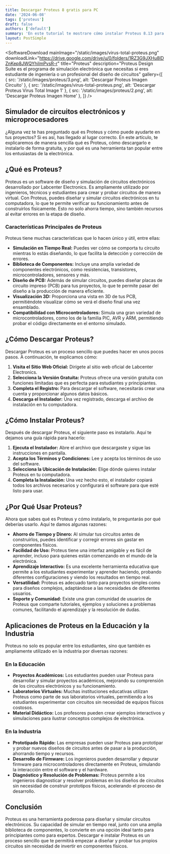 ```yaml
---
title: Descargar Proteus 8 gratis para PC
date: '2024-06-08'
tags: ['proteus']
draft: false
authors: ['default']
summary: 'En este tutorial te mostrare cómo instalar Proteus 8.13 para Windows'
layout: PostSimple
---
```


<SoftwareDownload
  mainImage="/static/images/virus-total-proteus.png"
  downloadLink="https://drive.google.com/drive/u/0/folders/1RZ3G9JXHu8lDZnKep8JWQYhilmPvsR-r"
  title="Proteus"
  description="Proteus Design Suite es el programa de simulación electrónica que necesitas si eres estudiante de ingeniería o un profesional del diseño de circuitos"
  gallery={[
    { src: '/static/images/proteus/3.png', alt: 'Descargar Proteus Imagen Circuito' },
    { src: '/static/images/virus-total-proteus.png', alt: 'Descargar Proteus Virus Total Image 1' },
    { src: '/static/images/proteus/2.png', alt: 'Descargar Proteus Imagen Home' },
  ]}
/>

## Simulador de circuitos electrónicos y microprocesadores

¿Alguna vez te has preguntado qué es Proteus y cómo puede ayudarte en tus proyectos? Si es así, has llegado al lugar correcto. En este artículo, te explicaremos de manera sencilla qué es Proteus, cómo descargarlo e instalarlo de forma gratuita, y por qué es una herramienta tan popular entre los entusiastas de la electrónica.

## ¿Qué es Proteus?

Proteus es un software de diseño y simulación de circuitos electrónicos desarrollado por Labcenter Electronics. Es ampliamente utilizado por ingenieros, técnicos y estudiantes para crear y probar circuitos de manera virtual. Con Proteus, puedes diseñar y simular circuitos electrónicos en tu computadora, lo que te permite verificar su funcionamiento antes de construirlos físicamente. Esto no solo ahorra tiempo, sino también recursos al evitar errores en la etapa de diseño.

### Características Principales de Proteus

Proteus tiene muchas características que lo hacen único y útil, entre ellas:

- **Simulación en Tiempo Real:** Puedes ver cómo se comporta tu circuito mientras lo estás diseñando, lo que facilita la detección y corrección de errores.
- **Biblioteca de Componentes:** Incluye una amplia variedad de componentes electrónicos, como resistencias, transistores, microcontroladores, sensores y más.
- **Diseño de PCB:** Además de simular circuitos, puedes diseñar placas de circuito impreso (PCB) para tus proyectos, lo que te permite pasar del diseño a la producción de manera eficiente.
- **Visualización 3D:** Proporciona una vista en 3D de tus PCB, permitiéndote visualizar cómo se verá el diseño final una vez ensamblado.
- **Compatibilidad con Microcontroladores:** Simula una gran variedad de microcontroladores, como los de la familia PIC, AVR y ARM, permitiendo probar el código directamente en el entorno simulado.

## ¿Cómo Descargar Proteus?

Descargar Proteus es un proceso sencillo que puedes hacer en unos pocos pasos. A continuación, te explicamos cómo:

1. **Visita el Sitio Web Oficial:** Dirígete al sitio web oficial de Labcenter Electronics.
2. **Selecciona la Versión Gratuita:** Proteus ofrece una versión gratuita con funciones limitadas que es perfecta para estudiantes y principiantes.
3. **Completa el Registro:** Para descargar el software, necesitarás crear una cuenta y proporcionar algunos datos básicos.
4. **Descarga el Instalador:** Una vez registrado, descarga el archivo de instalación en tu computadora.

## ¿Cómo Instalar Proteus?

Después de descargar Proteus, el siguiente paso es instalarlo. Aquí te dejamos una guía rápida para hacerlo:

1. **Ejecuta el Instalador:** Abre el archivo que descargaste y sigue las instrucciones en pantalla.
2. **Acepta los Términos y Condiciones:** Lee y acepta los términos de uso del software.
3. **Selecciona la Ubicación de Instalación:** Elige dónde quieres instalar Proteus en tu computadora.
4. **Completa la Instalación:** Una vez hecho esto, el instalador copiará todos los archivos necesarios y configurará el software para que esté listo para usar.

## ¿Por Qué Usar Proteus?

Ahora que sabes qué es Proteus y cómo instalarlo, te preguntarás por qué deberías usarlo. Aquí te damos algunas razones:

- **Ahorro de Tiempo y Dinero:** Al simular tus circuitos antes de construirlos, puedes identificar y corregir errores sin gastar en componentes físicos.
- **Facilidad de Uso:** Proteus tiene una interfaz amigable y es fácil de aprender, incluso para quienes están comenzando en el mundo de la electrónica.
- **Aprendizaje Interactivo:** Es una excelente herramienta educativa que permite a los estudiantes experimentar y aprender haciendo, probando diferentes configuraciones y viendo los resultados en tiempo real.
- **Versatilidad:** Proteus es adecuado tanto para proyectos simples como para diseños complejos, adaptándose a las necesidades de diferentes usuarios.
- **Soporte y Comunidad:** Existe una gran comunidad de usuarios de Proteus que comparte tutoriales, ejemplos y soluciones a problemas comunes, facilitando el aprendizaje y la resolución de dudas.

## Aplicaciones de Proteus en la Educación y la Industria

Proteus no solo es popular entre los estudiantes, sino que también es ampliamente utilizado en la industria por diversas razones:

### En la Educación

- **Proyectos Académicos:** Los estudiantes pueden usar Proteus para desarrollar y simular proyectos académicos, mejorando su comprensión de los circuitos electrónicos y su funcionamiento.
- **Laboratorios Virtuales:** Muchas instituciones educativas utilizan Proteus como parte de sus laboratorios virtuales, permitiendo a los estudiantes experimentar con circuitos sin necesidad de equipos físicos costosos.
- **Material Didáctico:** Los profesores pueden crear ejemplos interactivos y simulaciones para ilustrar conceptos complejos de electrónica.

### En la Industria

- **Prototipado Rápido:** Las empresas pueden usar Proteus para prototipar y probar nuevos diseños de circuitos antes de pasar a la producción, ahorrando tiempo y recursos.
- **Desarrollo de Firmware:** Los ingenieros pueden desarrollar y depurar firmware para microcontroladores directamente en Proteus, simulando la interacción entre el software y el hardware.
- **Diagnóstico y Resolución de Problemas:** Proteus permite a los ingenieros diagnosticar y resolver problemas en los diseños de circuitos sin necesidad de construir prototipos físicos, acelerando el proceso de desarrollo.

## Conclusión

Proteus es una herramienta poderosa para diseñar y simular circuitos electrónicos. Su capacidad de simular en tiempo real, junto con una amplia biblioteca de componentes, lo convierte en una opción ideal tanto para principiantes como para expertos. Descargar e instalar Proteus es un proceso sencillo que te permitirá empezar a diseñar y probar tus propios circuitos sin necesidad de invertir en componentes físicos.
